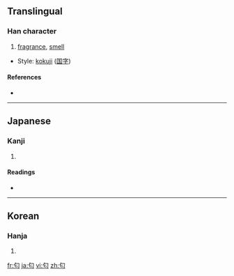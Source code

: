 ==Translingual==

===Han character===
{{Han char|rn=20|rad=勹|as=02|sn=4|four=|canj=心心 (PP), X心心 (XPP)}}

# [[fragrance]], [[smell]]

* Style: [[kokuji]] ([[国字]])

====References====
* {{Han ref|kx=0150.241|dkj=02503|dj=0339.160|hdz=10256.021|uh=5302|ud=21250}}

----

==Japanese==

===Kanji===
{{ja-kanji|grade=|rs=勹02}}

# {{defn|Japanese|sort=勹02}}

====Readings====
* {{ja-readings|on=|kun=[[におう]] (niou), [[におい]] (nioi)}}

----

==Korean==

===Hanja===
{{ko-hanja|hangeul=[[내]]|rv=nae|mr=nae}}

# {{defn|Korean|sort=勹02}}

[[fr:匂]]
[[ja:匂]]
[[vi:匂]]
[[zh:匂]]
